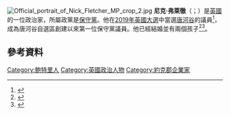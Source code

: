 [[File:Official_portrait_of_Nick_Fletcher_MP_crop_2.jpg|thumb]]
'''尼克·弗萊徹'''（{{lang-en|Nicholas Anthony Fletcher}}；{{bd|1972年|7月15日}}）是[[英國|英國]]的一位政治家，所屬政黨是[[保守黨_(英國)|保守黨]]。他在[[2019年英國大選|2019年英國大選]]中當選[[唐河谷_(英國國會選區)|唐河谷]]的議員<ref name="politicsuk">{{cite web |title=Fletcher, Nick |url=https://www.politics.co.uk/reference/fletcher-nick/ |website=Politics.co.uk |access-date=25 March 2021 |archive-date=2021-04-21 |archive-url=https://web.archive.org/web/20210421022056/https://www.politics.co.uk/reference/fletcher-nick/ |dead-url=no }}</ref>，成為唐河谷自選區創建以來第一位保守黨議員。他已經結婚並有兩個孩子<ref name="YorksPost">{{cite news|date=15 February 2020|title=Nick Fletcher: 'I speak how people in Doncaster speak - I need to deliver, I need to be a good MP'|work=Nick Fletcher MP|url=https://www.nickfletcher.org.uk/news/nick-fletcher-i-speak-how-people-doncaster-speak-i-need-deliver-i-need-be-good-mp|accessdate=2020-05-20|archive-date=2020-06-01|archive-url=https://web.archive.org/web/20200601061014/https://www.nickfletcher.org.uk/news/nick-fletcher-i-speak-how-people-doncaster-speak-i-need-deliver-i-need-be-good-mp|dead-url=yes}}</ref><ref>{{Cite web|title=About Nick Fletcher|url=https://www.nickfletcher.org.uk/about-nick-fletcher|access-date=2020-06-23|website=Nick Fletcher|language=en|archive-date=2021-04-20|archive-url=https://web.archive.org/web/20210420004618/https://www.nickfletcher.org.uk/about-nick-fletcher|dead-url=no}}</ref>。 
==參考資料==
{{reflist}}


{{DEFAULTSORT:Fletcher, Nicolas}}
[[Category:鲍特里人|Category:鲍特里人]]
[[Category:英國政治人物|Category:英國政治人物]]
[[Category:約克郡企業家|Category:約克郡企業家]]